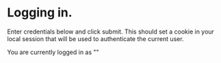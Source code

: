 
<Meta title="Auth" />

# Logging in.

Enter credentials below and click submit.
This should set a cookie in your local session
that will be used to authenticate the current
user.

<Login />

You are currently logged in as "<Me />"
